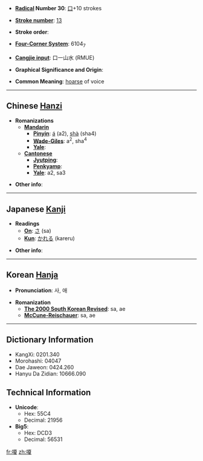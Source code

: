 * '''[[Wiktionary:Chinese radical index| Radical]] Number 30''': [[Wiktionary:Chinese radical index 口|口]]+10 strokes

* '''[[Wiktionary:Chinese total strokes index|Stroke number]]''': [[Wiktionary:Chinese total strokes index 13|13]]

* '''Stroke order''': 

* '''[[Wiktionary:Chinese four corner index|Four-Corner System]]''': 6104<sub>7</sub>

* '''[[Wiktionary:Chinese Cangjie index|Cangjie input]]''': 口一山水 (RMUE)

* '''Graphical Significance and Origin''': 

* '''Common Meaning''': [[hoarse]] of voice

----

== Chinese [[Hanzi]] ==

* '''Romanizations'''
** '''[[Mandarin]]'''
*** '''[[Pinyin]]''': [[á]] (a2), [[shà]] (sha4)
*** '''[[Wade-Giles]]''': a<sup>2</sup>, sha<sup>4</sup>
*** '''[[Yale]]''': 
** '''[[Cantonese]]'''
*** '''[[Jyutping]]''':
*** '''[[Penkyamp]]''': 
*** '''[[Yale]]''': a2, sa3

* '''Other info''': 

----

== Japanese [[Kanji]] ==

* '''Readings'''
** '''[[On]]''': [[さ]] (sa)
** '''[[Kun]]''': [[かれる]] (kareru)

* '''Other info''':  

----

== Korean [[Hanja]] ==

* '''Pronunciation''': 사, 애

* '''Romanization'''
** '''[[The 2000 South Korean Revised Romanization|The 2000 South Korean Revised]]''': sa, ae
** '''[[McCune-Reischauer]]''': sa, ae

----

== Dictionary Information ==

* KangXi: 0201.340
* Morohashi: 04047
* Dae Jaweon: 0424.260
* Hanyu Da Zidian: 10666.090

== Technical Information ==

* '''Unicode''':
** Hex: 55C4
** Decimal: 21956
* '''Big5''':
** Hex: DCD3
** Decimal: 56531

[[fr:嗄]]
[[zh:嗄]]